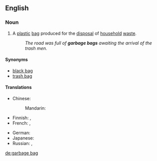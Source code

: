 ==English==

===Noun===
{{en-noun|head=[[garbage]] [[bag]]}}

# A [[plastic]] [[bag]] produced for the [[disposal]] of [[household]] [[waste]].
#: ''The road was full of '''garbage bags''' awaiting the arrival of the trash men.''

====Synonyms====
* [[black bag]]
* [[trash bag]]

====Translations====
{{trans-top|plastic bag for the disposal of household waste}}
* Chinese:
*: Mandarin: {{t|cmn|垃圾袋|tr=lājīdài, lèsèdài|sc=Hani}}
* Finnish: {{t|fi|roskapussi}} {{qualifier|small}}, {{t|fi|roskasäkki}} {{qualifier|large}}
* French: {{t|fr|sac poubelle|m}}, {{t|fr|sac à ordures|m}}
{{trans-mid}}
* German: {{t|de|Müllbeutel|m}}
* Japanese: {{t|ja|ごみ袋|tr=gomi-bukuro|sc=Jpan}}
* Russian: {{t-SOP|ru|[[мусорный]] [[мешок]]|m|tr=músornyj mešók|sc=Cyrl}}, {{t-SOP|ru|[[мешок]] [[для]] [[мусор|мусора]]|m|tr=mešók dlja músora|sc=Cyrl}}
{{trans-bottom}}

[[de:garbage bag]]